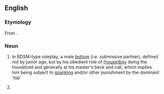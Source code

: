 ==English==

===Etymology===
From {{compound|house|boi|lang=en}}.

===Noun===
{{en-noun|s}}

# {{rfv-sense}} In BDSM-type roleplay, a male [[bottom]] (i.e. submissive partner), defined not by junior age, but by his obedient role of [[houseboy|(house)boy]] doing the household and generally at his master's beck and call, which implies him being subject to [[spanking]] and/or other punishment by the dominant 'top'
# {{substub}}